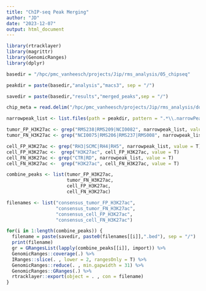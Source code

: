 ```yaml
---
title: "ChIP-seq Peak Merging"
author: "JD"
date: "2023-12-07"
output: html_document
---
```


```r
library(rtracklayer)
library(magrittr)
library(GenomicRanges)
library(dplyr)
```

```r
basedir = "/hpc/pmc_vanheesch/projects/Jip/rms_analysis/05_chipseq"

peakdir = paste(basedir,"analysis","macs3", sep = "/")

savedir = paste(basedir,"results","merged_peaks",sep = "/")

chip_meta = read.delim("/hpc/pmc_vanheesch/projects/Jip/rms_analysis/documentation/PRJNA326873_meta.txt", sep = ",") %>% dplyr::select(Run,LibrarySelection,cell_line,source_name,enrichment_target)
```

```r
narrowpeak_list <- list.files(path = peakdir, pattern = ".*\\.narrowPeak", recursive = T, full.names = T)

tumor_FP_H3K27ac <- grep("RMS238|RMS209|NCI0082", narrowpeak_list, value = T)
tumor_FN_H3K27ac <- grep("NCI0075|RMS206|RMS237|RMS008", narrowpeak_list, value = T)

cell_FP_H3K27ac <- grep("RH3|SCMC|RH4|RH5", narrowpeak_list, value = T)
cell_FP_H3K27ac <-  grep("H3K27ac", cell_FP_H3K27ac, value = T)
cell_FN_H3K27ac <- grep("CTR|RD", narrowpeak_list, value = T)
cell_FN_H3K27ac <-  grep("H3K27ac", cell_FN_H3K27ac, value = T)

combine_peaks <- list(tumor_FP_H3K27ac,
                      tumor_FN_H3K27ac,
                      cell_FP_H3K27ac,
                      cell_FN_H3K27ac)

filenames <- list("consensus_tumor_FP_H3K27ac",
                  "consensus_tumor_FN_H3K27ac",
                  "consensus_cell_FP_H3K27ac",
                  "consensus_cell_FN_H3K27ac")

for(i in 1:length(combine_peaks)) {
  filename = paste(savedir, paste0(filenames[[i]],".bed"), sep = "/")
  print(filename)
  gr = GRangesList(lapply(combine_peaks[[i]], import)) %>%
  GenomicRanges::coverage(.) %>%
  IRanges::slice(. , lower = 2, rangesOnly = T) %>%
  GenomicRanges::reduce(. , min.gapwidth = 31) %>%
  GenomicRanges::GRanges(.) %>%
  rtracklayer::export(object = . , con = filename)
}

```

